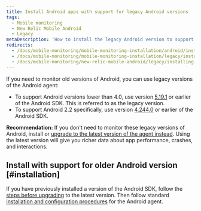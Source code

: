 ```yaml
---
title: Install Android apps with support for legacy Android versions
tags:
  - Mobile monitoring
  - New Relic Mobile Android
  - Legacy
metaDescription: 'How to install the legacy Android version to support Android 2.2. We recommend installing the latest version of the agent whenever possilbe'
redirects:
  - /docs/mobile-monitoring/mobile-monitoring-installation/android/installing-android-apps-android-22-support
  - /docs/mobile-monitoring/mobile-monitoring-installation/legacy/installing-android-apps-android-22-support
  - /docs/mobile-monitoring/new-relic-mobile-android/legacy/installing-android-apps-android-22-support
---
```


If you need to monitor old versions of Android, you can use legacy versions of the Android agent:

* To support Android versions lower than 4.0, use version [5.19.1](/docs/release-notes/mobile-release-notes/android-release-notes/android-5191-0) or earlier of the Android SDK. This is referred to as the legacy version.
* To support Android 2.2 specifically, use version [4.244.0](/docs/release-notes/mobile-release-notes/android-release-notes/android-24440) or earlier of the Android SDK.

**Recommendation:** If you don't need to monitor these legacy versions of Android, install or [upgrade to the latest version of the agent instead](/docs/mobile-monitoring/new-relic-mobile-android/install-configure/upgrade-new-relic-mobiles-android-sdk). Using the latest version will give you richer data about app performance, crashes, and interactions.

## Install with support for older Android version [#installation]

If you have previously installed a version of the Android SDK, follow the [steps before upgrading](/docs/mobile-monitoring/new-relic-mobile-android/install-configure/upgrade-new-relic-mobiles-android-sdk#android_upgrade_1) to the latest version. Then follow standard [installation and configuration procedures](/docs/mobile-monitoring/new-relic-mobile-android/install-configure) for the Android agent.
